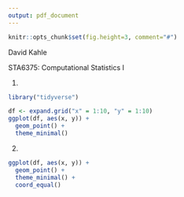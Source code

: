 ```yaml
---
output: pdf_document
---
```



```r
knitr::opts_chunk$set(fig.height=3, comment="#")
```




David Kahle

STA6375: Computational Statistics I

\begin{center}
Homework 3
\end{center}



1. 

```r
library("tidyverse")

df <- expand.grid("x" = 1:10, "y" = 1:10) 
ggplot(df, aes(x, y)) +
  geom_point() +
  theme_minimal()
```

2. 

```r
ggplot(df, aes(x, y)) +
  geom_point() +
  theme_minimal() +
  coord_equal()
```










